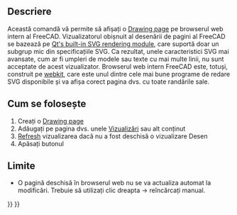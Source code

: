 <languages/>
{{docnav|[[Drawing_Clip|Clip]]|[[Drawing_Orthoviews|Ortho Views]]|[[Drawing_Workbench|Drawing Workbench]]|IconL=Drawing_Clip.png|IconC=Workbench_Drawing.svg|IconR=Drawing_Orthoviews.png}}

{{GuiCommand|Name=Drawing Openbrowser|Workbenches=[[Drawing Workbench|Drawing]], Complete|MenuLocation=Drawing → Open Browser|Shortcut=none}}

==Descriere==

Această comandă vă permite să afișați o [[Drawing Landscape A3 | Drawing page]] pe browserul web intern al FreeCAD. Vizualizatorul obișnuit al desenării de pagini al FreeCAD se bazează pe  [http://qt-project.org/doc/qt-5.0/qtsvg/svgrendering.html Qt's built-in SVG rendering module], care suportă doar un subgrup mic din specificațiile SVG. Ca rezultat, unele caracteristici SVG mai avansate, cum ar fi umpleri de modele sau texte cu mai multe linii, nu sunt acceptate de acest vizualizator. Browserul web intern FreeCAD este, totuși, construit pe [http://en.wikipedia.org/wiki/WebKit webkit], care este unul dintre cele mai bune programe de redare SVG disponibile și va afișa corect pagina dvs. cu toate randările sale.

<div class="mw-translate-fuzzy">
== Cum se folosește ==
</div>

# Creați o [[Drawing Landscape A3|Drawing page]]
# Adăugați pe pagina dvs. unele [[Drawing_View/ro | Vizualizări]] sau alt conținut
# [[Std_Refresh|Refresh]] vizualizarea dacă nu a fost deschisă o vizualizare Desen
# Apăsați butonul {{KEY|[[Image:Drawing Openbrowser.png|16px]] [[Drawing Openbrowser]]}}

==Limite==

<div class="mw-translate-fuzzy">
* O pagină deschisă în browserul web nu se va actualiza automat la modificări. Trebuie să utilizați clic dreapta -> reîncărcați manual.
</div>

{{docnav|[[Drawing_Clip|Clip]]|[[Drawing_Orthoviews|Ortho Views]]|[[Drawing_Workbench|Drawing Workbench]]|IconL=Drawing_Clip.png|IconC=Workbench_Drawing.svg|IconR=Drawing_Orthoviews.png}}

{{Drawing Tools navi{{#translation:}}}}
{{Userdocnavi{{#translation:}}}}